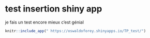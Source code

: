 

# test insertion shiny app

je fais un test encore mieux c'est génial

```r

knitr::include_app(" https://oswaldoforey.shinyapps.io/TP_test/")

```


